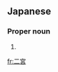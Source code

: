 ==Japanese==
{{ja-kanjitab|二|宮}}

===Proper noun===
{{ja-pos|proper|にのみや}}

# {{surname|lang=ja|sort=にのみや}}

[[fr:二宮]]